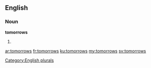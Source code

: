 ==English==

===Noun===
'''tomorrows'''

# {{plural of|[[tomorrow]]}}

[[Category:English plurals]]

[[ar:tomorrows]]
[[fr:tomorrows]]
[[ku:tomorrows]]
[[my:tomorrows]]
[[sv:tomorrows]]